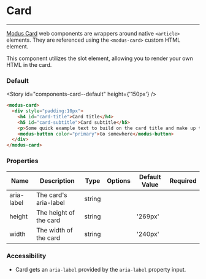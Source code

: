 
# Card

---

[Modus Card](https://modus.trimble.com/components/cards/) web components are wrappers around native `<article>` elements. They are referenced using the `<modus-card>` custom HTML element.

This component utilizes the slot element, allowing you to render your own HTML in the card.

### Default

<Story id="components-card--default" height={'150px'} />

```html
<modus-card>
  <div style="padding:10px">
    <h4 id="card-title">Card title</h4>
    <h5 id="card-subtitle">Card subtitle</h5>
    <p>Some quick example text to build on the card title and make up the bulk of the card's content.</p>
    <modus-button color="primary">Go somewhere</modus-button>
  </div>
</modus-card>
```

### Properties

<section class="properties">
  <table>
    <thead>
      <tr>
        <th>Name</th>
        <th>Description</th>
        <th>Type</th>
        <th>Options</th>
        <th>Default Value</th>
        <th>Required</th>
      </tr>
    </thead>
    <tbody>
      <tr>
        <td>aria-label</td>
        <td>The card's aria-label</td>
        <td>string</td>
        <td></td>
        <td></td>
        <td></td>
      </tr>
      <tr>
        <td>height</td>
        <td>The height of the card</td>
        <td>string</td>
        <td></td>
        <td>'269px'</td>
        <td></td>
      </tr>
      <tr>
        <td>width</td>
        <td>The width of the card</td>
        <td>string</td>
        <td></td>
        <td>'240px'</td>
        <td></td>
      </tr>
    </tbody>
  </table>
</section>

### Accessibility

- Card gets an `aria-label` provided by the `aria-label` property input.
